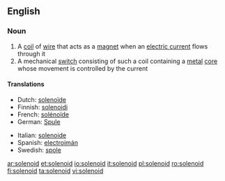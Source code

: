 ==English==

===Noun===
{{wikipedia}}
{{en-noun}}

# A [[coil]] of [[wire]] that acts as a [[magnet]] when an [[electric current]] flows through it
# A mechanical [[switch]] consisting of such a coil containing a [[metal]] [[core]] whose movement is controlled by the current

====Translations====
{{trans-top|solenoid}}
* Dutch: [[solenoïde]] {{f}}
* Finnish: [[solenoidi]]
* French: [[solénoïde]] {{m}}
* German: [[Spule]] {{f}}
{{trans-mid}}
* Italian: [[solenoide]] {{m}}
* Spanish: [[electroimán]]
* Swedish: [[spole]] {{c}}
{{trans-bottom}}

[[ar:solenoid]]
[[et:solenoid]]
[[io:solenoid]]
[[it:solenoid]]
[[pl:solenoid]]
[[ro:solenoid]]
[[fi:solenoid]]
[[ta:solenoid]]
[[vi:solenoid]]